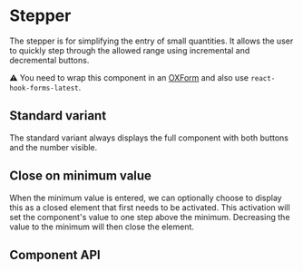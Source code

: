 
# Stepper

The stepper is for simplifying the entry of small quantities. It allows the user to quickly step through the allowed range using incremental and decremental buttons.

⚠️ You need to wrap this component in an [OXForm](/docs/ui-oxide-23-oxform--form#form) and also use `react-hook-forms-latest`.

## Standard variant

The standard variant always displays the full component with both buttons and the number visible.

<Canvas>
    <Story id='ui-oxide-23-oxstepper--always-open' />
</Canvas>

## Close on minimum value

When the minimum value is entered, we can optionally choose to display this as a closed element that first needs to be activated. This activation will set the component's value to one step above the minimum. Decreasing the value to the minimum will then close the element.

<Canvas>
    <Story id='ui-oxide-23-oxstepper--close-on-min-value' />
</Canvas>

## Component API

<ArgsTable />
